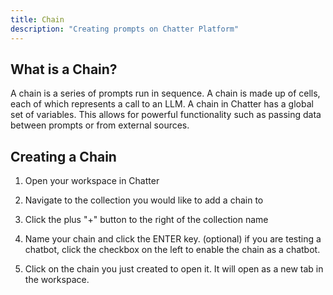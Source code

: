 ```yaml
---
title: Chain
description: "Creating prompts on Chatter Platform"
---
```

## What is a Chain?

A chain is a series of prompts run in sequence. A chain is made up of cells, each of which represents a call to an LLM.
A chain in Chatter has a global set of variables. This allows for powerful functionality such as passing data between prompts or from
external sources.

## Creating a Chain

1. Open your workspace in Chatter

2. Navigate to the collection you would like to add a chain to

3. Click the plus "+" button to the right of the collection name

4. Name your chain and click the ENTER key.
    (optional) if you are testing a chatbot, click the checkbox on the left to enable the chain as a chatbot.

5. Click on the chain you just created to open it. It will open as a new tab in the workspace.

